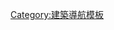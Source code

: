 {{Navbox
|name  = 房屋
|title = [[住宅|房屋]]
| style  = width:100%;text-align:left;
| groupstyle = width:90px
| state = collapsed
| bodyclass = hlist

| group1 = 房屋
| list1  = 
*[[平房]]
*{{Link-en|大平房|Bungalow}}
*[[小屋]]
*[[山小屋]]
*[[合院]]
*[[套房]]
*[[一户建]]
*[[公寓]]
*[[公寓大廈]]
*[[別墅]]
*[[度假屋]]
*[[透天]]
*[[公營住宅]]
**[[社會住宅]]
**[[組屋]](新馬)
**[[經濟適用房]](中國)
*[[樹屋]]
*[[豪宅]]
*[[組合屋]]
*[[貨櫃屋]]
*[[宿舍]]
*[[雅房]]
*[[閨房]]

| group2 = 共享住宅房
| list2  = 
*{{Link-en|撞球間|Billiard room}}
*{{tsl|en|Bonus room|Bonus room}}
*{{tsl|en|Common room|Common room}}
*{{tsl|en|Den (room)|Den}}
*[[飯廳]]
*{{tsl|en|Ell (architecture)||Ell}}
*{{tsl|en|Family room|Family room}}
*{{tsl|en|Garret}}
*{{tsl|en|Great room|Great room}}
*[[灶]]
*[[居家就業]]
*[[廚房]]
*{{tsl|en|Kitchenette|Kitchenette}}
*{{tsl|en|Private library|Private library}}
*[[客廳]]
*[[家庭劇院]]
*{{tsl|en|Man cave|男性工作間}}
*{{tsl|en|Recreation room|遊戲室}}
*{{tsl|en|Shrine|Shrine}}
*[[書房]]
*{{tsl|en|Sunroom|Sunroom}}

| group3 = 建物空間
| list3  =
*[[露臺|露臺 (陽臺)]]
*[[簷廊 (遊廊)]]
*{{Link-en|階地 (建物空間)|Terrace (building)}}
*{{tsl|en|Alcove|Alcove}}
*{{tsl|en|Atrium (architecture)|Atrium}}
*{{tsl|en|Breezeway|Breezeway}}
*{{tsl|en|Conversation pit|Conversation pit}}
*[[廊]]
*{{tsl|en|Deck (building)|Deck}}
*[[升降機|電梯]]
*{{le|门厅|Foyer}}
*[[大廳]]
*[[閣樓]]
*[[涼廊]]
*[[中庭]]
*{{tsl|en|Porch|Porch}}
*[[斜面]]
*[[秘密通道]]
*{{tsl|en|Sleeping porch|Sleeping porch}}
*[[樓梯]]
*{{tsl|en|Vestibule (architecture)|Vestibule}}

| group4 = 工具和儲存
| list4  = 
*[[閣樓]]
*[[地下室]]
*[[房間]]
**{{tsl|en|Carport|車棚}}
*{{tsl|en|Closet|衣帽間 (家居設施)|衣帽間}}
*[[櫥櫃]]
*{{tsl|en|Electrical room|電氣室}}
*{{tsl|en|Equipment room|設備室}}
*{{tsl|en|Furnace room|Furnace room}}
*[[車庫]]
*{{tsl|en|Janitorial closet|Janitorial closet}}
*{{tsl|en|Larder|貯藏室}}
*{{tsl|en|Laundry room|洗衣間}}
**{{tsl|en|Utility room|雜物間}}
*{{tsl|en|Mechanical floor|鍋爐間}}
*[[食品储藏间]]
*{{tsl|en|Root cellar|Root cellar}}
*{{tsl|en|Semi-basement|Semi-basement}}
*{{tsl|en|Spear closet|Spear closet}}
*{{tsl|en|Storm cellar|Storm cellar}}
**{{tsl|en|Safe room|Safe room}}
*[[衣櫃]]
*[[工作室]]
*{{tsl|en|Wine cellar||酒窖}}
*[[配電盤]]
*{{tsl|en|Demarcation point|分接點}}

| group5 = 私人空間
| list5  = 
*[[浴室]]
*[[臥室]]
**{{tsl|en|Guest room||客房}}
*{{tsl|en|Boudoir|閨房}}
*{{tsl|en|Cabinet (room)|內閣 (房間)|內閣}}
*[[Jack and Jill bathroom]]
*{{tsl|en|Nursery (room)|嬰兒房}}
*{{tsl|en|Suite (hotel)|Suite}}
*[[廁所]]

| group6 = 大房子
| list6  = 
*{{tsl|en|Ballroom|宴會廳}}
*{{tsl|en|Butler's pantry|茶水間}}
*{{tsl|en|Buttery (room)|Buttery}}
*[[溫室]]
*[[中庭]]
*[[客廳]]
*{{tsl|en|Great chamber|Great chamber}}
*[[大廳]]
*[[長廊]]
*{{tsl|en|Lumber room|Lumber room}}
*[[客廳]]
*[[車寄]]
*{{tsl|en|Saucery|Saucery}}
*{{tsl|en|Scullery (room)|洗碗間}}
*{{tsl|en|Servants' hall|Servants' hall}}
*{{tsl|en|Servants' quarters|Servants' quarters}}
*[[吸烟室]]
*{{tsl|en|Solar (room)|Solar (房間)|Solar}}
*{{tsl|en|Spicery|Spicery}}
*{{tsl|en|State room|State room}}
*{{tsl|en|Still room|Still room}}
*[[游泳池]]
*{{tsl|en|Undercroft|墓室}}

| group7 = 其他
| list7  =
*[[建築物]]
*[[家具]]
*{{tsl|en|House plan|建築物藍圖}}
*[[多户住宅|社區]]
*[[附屬住宅單元]]

| group8 = 建築元素
| list8  = 
*[[拱]]
*[[欄杆]]
*[[天花板]]
*[[柱廊]]
*[[柱]]
*[[地板]]
*[[門 (建築物)]]
*[[照明]]
*{{Link-en|紋章 (建築)|Medaillon (architecture)}}
*{{Link-en|飾品 (藝術)|Ornament (art)|飾品}}
*[[門廊]]
*[[拱頂]]
*[[屋頂]]

}}<noinclude>[[Category:建築導航模板]]</noinclude>
